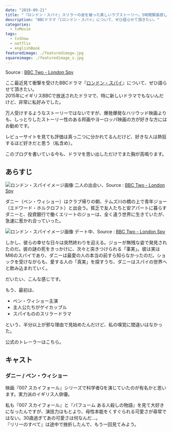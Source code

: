 ```yaml
---
date: "2019-09-21"
title: "『ロンドン・スパイ』スリラーの皮を被った美しいラブストーリー。5時間緊張感しっぱなしで辿り着いた結末に打ちのめされる"
description: "BBCドラマ『[ロンドン・スパイ』について、ぜひ語らせて頂きたい。"
categories:
  - tvMovie
tags:
  - tvShow
  - netflix
  - englishBook
featuredimage: ./featuredimage.jpg
squareimage: ./featuredimage_s.jpg
---
```


Source : [BBC Two - London Spy](https://www.bbc.co.uk/programmes/b06pmnwn)

ここ最近見て衝撃を受けたBBCドラマ『[ロンドン・スパイ](https://www.bbc.co.uk/programmes/b06pmnwn)』について、ぜひ語らせて頂きたい。  
2015年にイギリスBBCで放送されたドラマで、特に新しいドラマでもないんだけど、非常に私好みでした。

万人受けするようなストーリーではないですが、爆発爆発なハリウッド映画よりも、しっとりしたストーリー性のある邦画やヨーロッパ映画の方が好きな方にはお勧めです。

レビューサイトを見ても評価は真っ二つに分かれてるんだけど、好きな人は熱狂するほど好きだと思う（私含め）。

このブログを書いている今も、ドラマを思い出しただけでまた胸が高鳴ります。

## あらすじ

![ロンドン・スパイイメージ画像](./p039cqkb.jpg)
二人の出会い、Source : [BBC Two - London Spy](https://www.bbc.co.uk/programmes/b06pmnwn)

ダニー（ベン・ウィショー）はクラブ帰りの朝、テムズ川の橋の上で青年ジョー（エドワード・ホルクロフト）と出会う。貧乏で友人たちと安アパートに暮らすダニーと、投資銀行で働くエリートのジョーは、全く違う世界に生きていたが、急速に惹かれ合っていった。

![ロンドン・スパイイメージ画像](./p0371bnq.jpg)
デート中、Source : [BBC Two - London Spy](https://www.bbc.co.uk/programmes/b06pmnwn)

しかし、彼らの幸せな日々は突然終わりを迎える。ジョーが無残な姿で発見されたのだ。彼の謎の死をきっかけに、次々と突きつけられる「事実」。彼は実はMI6のスパイであり、ダニーは最愛の人の本当の前すら知らなかったのだ。ショックを受けながらも、愛する人の「真実」を探すうち、ダニーはスパイの世界へと飲み込まれていく。

だいたい、こんな感じです。

もう、最初は、

- ベン・ウィショー主演
- 主人公たちがゲイカップル
- スパイもののスリラードラマ

という、半分以上が邪な理由で見始めたんだけど、私の嗅覚に間違いはなかった。

公式のトレーラーはこちら。

## キャスト

### ダニー / ベン・ウィショー

映画『007 スカイフォール』シリーズで科学者Qを演じていたのが有名かと思います。実力派のイギリス人俳優。

私も『007 スカイフォール』と『パフューム ある人殺しの物語』を見て大好きになったんですが、演技力はもとより、母性本能をくすぐられる可愛さが尋常ではない。30歳過ぎてあの可愛さは何なんだ…。  
『リリーのすべて』は途中で挫折したんで、もう一回見てみよう。